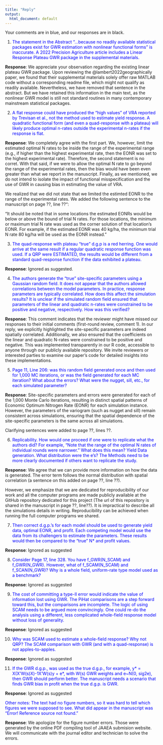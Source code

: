 ```yaml
---
title: "Reply"
output: 
  html_document: default
---
```


Your comments are in blue, and our responses are in black.

1. <span style = "color: blue;"> The statement in the Abstract "...because no readily available statistical packages exist for GWR estimation with nonlinear functional forms" is inaccurate. A 2022 Precision Agriculture article includes a Linear Response Plateau GWR package in the supplemental materials. </span>

**Response**: We appreciate your observation regarding the existing linear plateau GWR package. Upon reviewing the @lambert2022geographically paper, we found that their supplemental materials solely offer raw MATLAB code without a corresponding readme file, which might not qualify as readily available. Nevertheless, we have removed that sentence in the abstract. But we have retained this information in the main text, as the nonlinear GWR model is still not standard routines in many contemporary mainstream statistical packages.

2. <span style = "color: blue;"> A flat response could have produced the "high values" of VRA reported by Trevisan et al., not the method used to estimate yield response. A quadratic functional form (and even a quad-response with a plateau) will likely produce optimal n-rates outside the experimental n-rates if the response is flat.</span>

**Response**: We completely agree with the first part. We, however, limit the estimated optimal N rates to be inside the range of the experimental range (e.g., if higher than the highest experimental rate, then the EONR was set to the highest experimental rate). Therefore, the second statement is no corret. With that said, if we were to allow the optimal N rate to go beyond the range of the experimental rates, then the bias would have been even greater than what we report in the manuscript. Finally, as we mentioned, we do not intend to isolate the impact of functional misspecification and the use of GWR in causing bias in estimating the value of VRA. 

We realized that we did not state that we limited the estimted EONR to the range of the experimental rates. We added the following sentence to the manuscript on page ??, line ??":

"It should be noted that in some locations the estimated EONRs would be below or above the bound of trial N rates. For those locations, the minimum or maximum trial N rate was used as the corner solution of that location’s EONR. For example, if the estimated EONR was 40 kg/ha, the minimum trial N rate 80 kg/ha will be used as the EONR instead."

3. <span style = "color: blue;">The quad-response with plateau "true" d.g.p is a red herring. One would arrive at the same result if a regular quadratic response function was used. If a QRP were ESTIMATED, the results would be different from a standard quad-response function if the data exhibited a plateau.</span> 

**Response**: Ignored as suggested.

4. <span style = "color: blue;"> The authors generate the "true" site-specific parameters using a Gaussian random field. It does not appear that the authors allowed correlations between the model parameters. In practice, response parameters are typically correlated. How does this affect the simulation results? It is unclear if the simulated random field ensured that parameters of the linear and quadratic n-rates were constrained to be positive and negative, respectively. How was this verified?</span> 

**Response**: This comment indicates that the reviewer might have missed our responses to their initial comments (first-round review, comment 1). In our reply, we explicitly highlighted the site-specific parameters are indeed spatially correlated. Additionally, we also ensured that the coefficients on the linear and quadratic N-rates were constrained to be positive and negative. This was implemented transparently in our R code, accessible to anyone through our publicly available repository. We invite reviewers or interested parties to examine our paper's code for detailed insights into these implementations.

5. <span style = "color: blue;">Page 11, Line 206: was this random field generated once and then used for 1,000 MC iterations, or was the field generated for each MC iteration? What about the errors? What were the nugget, sill, etc., for each simulated parameter?  </span>

**Response**: Site-specific parameters and errors were generated for each of the 1,000 Monte Carlo iterations, resulting in distinct spatial patterns of Economic Optimum Nitrogen Rate (EONR) for each simulation instance. However, the parameters of the variogram (such as nugget and sill) remain consistent across simulations, ensuring that the spatial dependence of the site-specific parameters is the same across all simulations.

Clarifying sentences were added to page ??, lines ??.

6. <span style = "color: blue;">Replicability. How would one proceed if one were to replicate what the authors did? For example, "Note that the range of the optimal N rates of individual rounds were narrower." What does this mean? Yield Data generation. What distribution were the e's? The Methods need to be more clearly documented if others want to replicate the study.</span>

**Response**: We agree that we can provide more information on how the data is generated. The error term follows the normal distribution with spatial correlation (a sentence on this added on page ??, line ??). 

However, we emphasize that we are dedicated for reproducibility of our work and all the computer programs are made publicly available at the GitHub repository dedicated for this project (The url of this repository is shared in the manuscript in page ??, line??). It is impractical to describe all the simulations details in writing. Reproducibility can be achieved when running the full computer programs we shared.

7. <span style = "color: blue;">Then correct d.g.p.'s for each model should be used to generate yield data, optimal EONR, and profit. Each competing model would use the data from its challengers to estimate the parameters. These results would then be compared to the "true" N* and profit values.</span>

**Response**: Ignored as suggested

8. <span style = "color: blue;"> Consider Page 17, line 328. You have f_GWR(N_SCAM) and f_GWR(N_GWR). However, what of f_SCAM(N_SCAM) and f_SCAN(N_GWR)? Why is a whole field, uniform-rate type model used as a benchmark?</span>

**Response**: Ignored as suggested

9. <span style = "color: blue;"> The cost of committing a type-II error would indicate the value of information lost using GWR. The PiHat comparisons are a step forward toward this, but the comparisons are incomplete. The logic of using SCAM needs to be argued more convincingly. One could re-do the analysis using a different, less complicated whole-field response model without loss of generality. </span>

**Response**: Ignored as suggested

10. <span style = "color: blue;">Why was SCAM used to estimate a whole-field response? Why not QRP? The SCAM comparison with GWR (and with a quad-response) is not apples-to-apples.</span>

**Response**: Ignored as suggested

11. <span style = "color: blue;">If the GWR d.g.p., was used as the true d.g.p., for example, y* = X(X'W(s)X)-1X'W(s)y + e*, with W(s) GWR weights and e~N(0, sig2e), then GWR should perform better. The manuscript needs a scenario that finds GWR bias in profit when the true d.g.p. is GWR.</span>

**Response**: Ignored as suggested


<span style = "color: blue;">Other notes:
The text had no figure numbers, so it was hard to tell which figures we were supposed to see. What did appear in the manuscript was "Error! Reference source not found."</span> 

**Response**: We apologize for the figure number errors. Those were generated by the online PDF compiling tool of JAAEA submision website. We will communicate with the journal editor and technician to solve the errors.